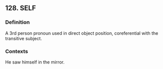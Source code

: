 ## 128. SELF
### Definition
A 3rd person pronoun used in direct object position, coreferential with the transitive subject.

### Contexts
He saw himself in the mirror.

